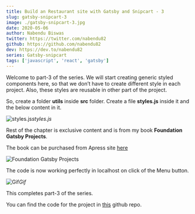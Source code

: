 ```yaml
---
title: Build an Restaurant site with Gatsby and Snipcart - 3
slug: gatsby-snipcart-3
image: ./gatsby-snipcart-3.jpg
date: 2020-05-06
author: Nabendu Biswas
twitter: https://twitter.com/nabendu82
github: https://github.com/nabendu82
dev: https://dev.to/nabendu82
series: Gatsby-snipcart
tags: ['javascript', 'react', 'gatsby']
---
```


Welcome to part-3 of the series. We will start creating generic styled components here, so that we don’t have to create different style in each project. Also, these styles are reusable in other part of the project.

So, create a folder **utils** inside **src** folder. Create a file **styles.js** inside it and the below content in it.

![styles.js](https://res.cloudinary.com/dxkxvfo2o/image/upload/v1589972448/3-restro/1_p3cdvk.png)*styles.js*

Rest of the chapter is exclusive content and is from my book **Foundation Gatsby Projects**.

The book can be purchased from Apress site <a href="https://www.apress.com/in/book/9781484265574" target="_blank" rel="noopener noreferrer">here</a>




<div className={styles.image__small}>

![Foundation Gatsby Projects](https://res.cloudinary.com/dxkxvfo2o/image/upload/v1609570264/Foundation_Gatsby_zilffx.jpg)

</div>

  


The code is now working perfectly in localhost on click of the Menu button.

<div className={styles.image__small}>

![Gif](https://res.cloudinary.com/dxkxvfo2o/image/upload/v1589972450/3-restro/14_vgngzf.gif)*Gif*

</div>

This completes part-3 of the series.

You can find the code for the project in [this](https://github.com/nabendu82/restaurant-gatsby) github repo.

